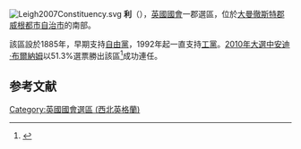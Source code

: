 [[File:Leigh2007Constituency.svg|right]]
'''利'''（{{lang-en|Leigh}}），[[英國|英國]][[英國國會|國會]]一郡選區，位於[[大曼徹斯特郡|大曼徹斯特郡]][[威根都市自治市|威根都市自治市]]的南部。

該區設於1885年，早期支持[[自由黨|自由黨]]，1992年起一直支持[[工黨_(英國)|工黨]]。[[2010年英國大選|2010年大選中]][[安迪·布爾納姆|安迪·布爾納姆]]以51.3%選票勝出該區<ref name="">{{cite news
|publisher=[[英國廣播公司|英國廣播公司]]
|date=2010年5月7日
|title=Election 2010/Constituency/Leigh
|url=http://news.bbc.co.uk/1/shared/election2010/results/constituency/c58.stm
|accessdate=2010年10月18日
|archive-date=2017年9月5日
|archive-url=https://web.archive.org/web/20170905013456/http://news.bbc.co.uk/1/shared/election2010/results/constituency/c58.stm
|dead-url=no
}}</ref>成功連任。

==参考文献==
<div class="references-small">
<references></references>
</div>

{{DEFAULTSORT:Leigh (UK Parliament constituency)}}
[[Category:英國國會選區_(西北英格蘭)|Category:英國國會選區 (西北英格蘭)]]